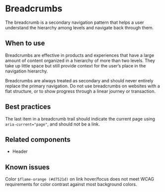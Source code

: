 
<Meta title="Components/Breadcrumbs" />

# Breadcrumbs

The breadcrumb is a secondary navigation pattern that helps a user understand the
hierarchy among levels and navigate back through them.

## When to use

Breadcrumbs are effective in products and experiences that have a large amount
of content organized in a hierarchy of more than two levels. They take up little
space but still provide context for the user’s place in the navigation hierarchy.

Breadcrumbs are always treated as secondary and should never entirely replace
the primary navigation. Do not use breadcrumbs on websites with a flat structure,
or to show progress through a linear journey or transaction.

## Best practices

The last item in a breadcrumb trail should indicate the current page using 
`aria-current="page"`, and should not be a link.

## Related components

- Header

## Known issues

Color `$flame-orange (#d7521d)` on link hover/focus does not meet WCAG requirements for color 
contrast against most background colors.

<Story story={stories.basic} />
